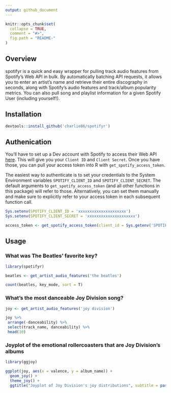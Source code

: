 ```yaml
---
output: github_document
---
```


<!-- README.md is generated from README.Rmd. Please edit that file -->

```r
knitr::opts_chunk$set(
  collapse = TRUE,
  comment = "#>",
  fig.path = "README-"
)
```

## Overview
spotifyr is a quick and easy wrapper for pulling track audio features from Spotify's Web API in bulk. By automatically batching API requests, it allows you to enter an artist's name and retrieve their entire discography in seconds, along with Spotify's audio features and track/album popularity metrics. You can also pull song and playlist information for a given Spotify User (including yourself!).

## Installation
```r
devtools::install_github('charlie86/spotifyr')
```

## Authenication
You'll have to set up a Dev account with Spotify to access their Web API [here](https://developer.spotify.com/my-applications/#!/applications). This will give you your `Client ID` and `Client Secret`. Once you have those, you can pull your access token into R with `get_spotify_access_token`. 

The easiest way to authenticate is to set your credentials to the System Environment variables `SPOTIFY_CLIENT_ID` and `SPOTIFY_CLIENT_SECRET`. The default arguments to `get_spotify_access_token` (and all other functions in this package) will refer to those. Alternatively, you can set them manually and make sure to explicitly refer to your access token in each subsequent function call.

```r
Sys.setenv(SPOTIFY_CLIENT_ID = 'xxxxxxxxxxxxxxxxxxxxx')
Sys.setenv(SPOTIFY_CLIENT_SECRET = 'xxxxxxxxxxxxxxxxxxxxx')

access_token <- get_spotify_access_token(client_id = Sys.getenv('SPOTIFY_CLIENT_ID'), client_secret = Sys.getenv('SPOTIFY_CLIENT_SECRET'))
```

## Usage
### What was The Beatles' favorite key?
```r
library(spotifyr)
```

```r
beatles <- get_artist_audio_features('the beatles')

count(beatles, key_mode, sort = T)
```

### What's the most danceable Joy Division song?
```r
joy <- get_artist_audio_features('joy division')

joy %>% 
 arrange(-danceability) %>% 
 select(track_name, danceability) %>% 
 head(10)
```

### Joyplot of the emotional rollercoasters that are Joy Division's albums
```r
library(ggjoy)

ggplot(joy, aes(x = valence, y = album_name)) + 
  geom_joy() + 
  theme_joy() +
  ggtitle("Joyplot of Joy Division's joy distributions", subtitle = paste0("Based on valence pulled from Spotify's Web API with spotifyr"))
```


